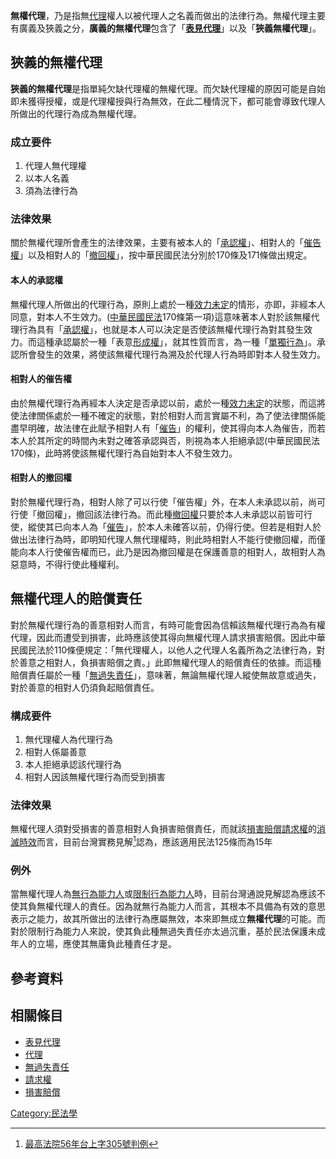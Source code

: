 {{Globalize/Taiwan}}

'''無權代理'''，乃是指無[[代理|代理]]權人以被代理人之名義而做出的法律行為。無權代理主要有廣義及狹義之分，'''廣義的無權代理'''包含了「'''[[表見代理|表見代理]]'''」以及「'''狹義無權代理'''」。

==狹義的無權代理==
'''狹義的無權代理'''是指單純欠缺代理權的無權代理。而欠缺代理權的原因可能是自始即未獲得授權，或是代理權授與行為無效，在此二種情況下，都可能會導致代理人所做出的代理行為成為無權代理。

===成立要件===
#代理人無代理權
#以本人名義
#須為法律行為

===法律效果===
關於無權代理所會產生的法律效果，主要有被本人的「[[承認權|承認權]]」、相對人的「[[催告權|催告權]]」以及相對人的「[[撤回權|撤回權]]」，按中華民國民法分別於170條及171條做出規定。

====本人的承認權====
無權代理人所做出的代理行為，原則上處於一種[[效力未定|效力未定]]的情形，亦即，非經本人同意，對本人不生效力。([[中華民國|中華民國]][[民法|民法]]170條第一項)這意味著本人對於該無權代理行為具有「[[承認權|承認權]]」，也就是本人可以決定是否使該無權代理行為對其發生效力。而這種承認屬於一種「表意[[形成權|形成權]]」，就其性質而言，為一種「[[單獨行為|單獨行為]]」。承認所會發生的效果，將使該無權代理行為溯及於代理人行為時即對本人發生效力。

====相對人的催告權====
由於無權代理行為再經本人決定是否承認以前，處於一種[[效力未定|效力未定]]的狀態，而這將使法律關係處於一種不確定的狀態，對於相對人而言實屬不利，為了使法律關係能盡早明確，故法律在此賦予相對人有「[[催告|催告]]」的權利，使其得向本人為催告，而若本人於其所定的時間內未對之確答承認與否，則視為本人拒絕承認(中華民國民法170條)，此時將使該無權代理行為自始對本人不發生效力。

====相對人的撤回權====
對於無權代理行為，相對人除了可以行使「催告權」外，在本人未承認以前，尚可行使「撤回權」，撤回該法律行為。而此種[[撤回權|撤回權]]只要於本人未承認以前皆可行使，縱使其已向本人為「[[催告|催告]]」，於本人未確答以前，仍得行使。但若是相對人於做出法律行為時，即明知代理人無代理權時，則此時相對人不能行使撤回權，而僅能向本人行使催告權而已，此乃是因為撤回權是在保護善意的相對人，故相對人為惡意時，不得行使此種權利。

==無權代理人的賠償責任==
對於無權代理行為的善意相對人而言，有時可能會因為信賴該無權代理行為為有權代理，因此而遭受到損害，此時應該使其得向無權代理人請求損害賠償。因此中華民國民法於110條便規定：「無代理權人，以他人之代理人名義所為之法律行為，對於善意之相對人，負損害賠償之責。」此即無權代理人的賠償責任的依據。而這種賠償責任屬於一種「[[無過失責任|無過失責任]]」，意味著，無論無權代理人縱使無故意或過失，對於善意的相對人仍須負起賠償責任。

===構成要件===
#無代理權人為代理行為
#相對人係屬善意
#本人拒絕承認該代理行為
#相對人因該無權代理行為而受到損害
===法律效果===
無權代理人須對受損害的善意相對人負損害賠償責任，而就該[[損害賠償|損害賠償]][[請求權|請求權]]的[[消滅時效|消滅時效]]而言，目前台灣實務見解<ref>[http://jirs.judicial.gov.tw/FINT/FINTQRY04.asp?hir=all&N0=56&sel_jword=%B1%60%A5%CE%A6r%A7O&N1=%A5x%A4W&N2=305&Y1=&M1=&D1=&Y2=&M2=&D2=&kt=&kw=&keyword=&sdate=&edate=&ktitle=&lc1=&lc2=&lc3=&hi=all&EXEC=%ACd++%B8%DF&datatype=jtype&typeid=A&recordNo=1 最高法院56年台上字305號判例]{{Dead link|date=2019年11月 |bot=InternetArchiveBot |fix-attempted=yes }}</ref>認為，應該適用民法125條而為15年

===例外===
當無權代理人為[[無行為能力人|無行為能力人]]或[[限制行為能力人|限制行為能力人]]時，目前台灣通說見解認為應該不使其負無權代理人的責任。因為就無行為能力人而言，其根本不具備為有效的意思表示之能力，故其所做出的法律行為應屬無效，本來即無成立'''無權代理'''的可能。而對於限制行為能力人來說，使其負此種無過失責任亦太過沉重，基於民法保護未成年人的立場，應使其無庸負此種責任才是。

==參考資料==
<references />

==相關條目==
*[[表見代理|表見代理]]
*[[代理|代理]]
*[[無過失責任|無過失責任]]
*[[請求權|請求權]]
*[[損害賠償|損害賠償]]
[[Category:民法學|Category:民法學]]